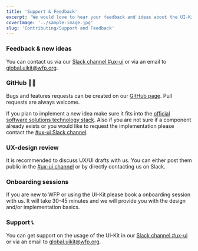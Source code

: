 ```yaml
---
title: 'Support & Feedback'
excerpt: 'We would love to hear your feedback and ideas about the UI-Kit.'
coverImage: '../sample-image.jpg'
slug: 'Contributing/Support and Feedback'
---
```


### Feedback & new ideas

You can contact us via our [Slack channel #ux-ui](https://wfp.slack.com/archives/C53A4FMFG) or via an email to [global.uikit@wfp.org](mailto:global.uikit@wfp.org).

### GitHub 👩‍💻

Bugs and features requests can be created on our [GitHub page](https://github.com/wfp/ui). Pull requests are always welcome.

If you plan to implement a new idea make sure it fits into the [official software solutions technology stack](https://newgo.wfp.org/documents/software-solutions-technology-stack).
Also if you are not sure if a component already exists or you would like to request the implementation please contact the [#ux-ui Slack channel](https://wfp.slack.com/archives/C53A4FMFG).

### UX-design review

It is recommended to discuss UX/UI drafts with us. You can either post them public in the [#ux-ui channel](https://wfp.slack.com/archives/C53A4FMFG) or by directly contacting us on Slack.

### Onboarding sessions

If you are new to WFP or using the UI-Kit please book a onboarding session with us. It will take 30-45 minutes and we will provide you with the design and/or implementation basics.

### Support 📞

You can get support on the usage of the UI-Kit in our [Slack channel #ux-ui](https://wfp.slack.com/archives/C53A4FMFG) or via an email to [global.uikit@wfp.org](mailto:global.uikit@wfp.org).
